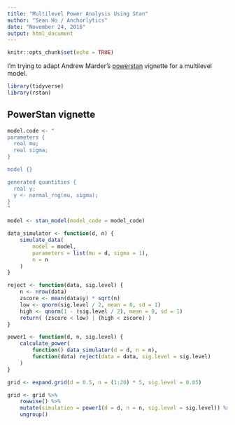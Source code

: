 ```yaml
---
title: "Multilevel Power Analysis Using Stan"
author: "Sean Ho / Anchorlytics"
date: "November 24, 2016"
output: html_document
---
```


```r
knitr::opts_chunk$set(echo = TRUE)
```

I'm trying to adapt Andrew Marder's [powerstan](https://github.com/amarder/powerstan/) vignette
for a multilevel model.

```r
library(tidyverse)
library(rstan)
```

## PowerStan vignette

```r
model.code <- "
parameters {
  real mu;
  real sigma;
}

model {}

generated quantities {
  real y;
  y <- normal_rng(mu, sigma);
}
"

model <- stan_model(model_code = model_code)
```

```r
data_simulator <- function(d, n) {
    simulate_data(
        model = model,
        parameters = list(mu = d, sigma = 1),
        n = n
    )
}

reject <- function(data, sig.level) {
    n <- nrow(data)
    zscore <- mean(data$y) * sqrt(n)
    low <- qnorm(sig.level / 2, mean = 0, sd = 1)
    high <- qnorm(1 - (sig.level / 2), mean = 0, sd = 1)
    return( (zscore < low) | (high < zscore) )
}

power1 <- function(d, n, sig.level) {
    calculate_power(
        function() data_simulator(d = d, n = n),
        function(data) reject(data = data, sig.level = sig.level)
    )
}
```

```r
grid <- expand.grid(d = 0.5, n = (1:20) * 5, sig.level = 0.05)

grid <- grid %>%
    rowwise() %>%
    mutate(simulation = power1(d = d, n = n, sig.level = sig.level)) %>%
    ungroup()
```
